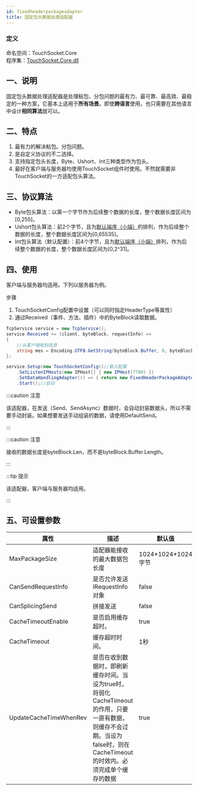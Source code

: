 ```yaml
---
id: fixedheaderpackageadapter
title: 固定包头数据处理适配器
---
```


### 定义

命名空间：TouchSocket.Core <br/>
程序集：[TouchSocket.Core.dll](https://www.nuget.org/packages/TouchSocket.Core)


## 一、说明

固定包头数据处理适配器是处理粘包、分包问题的最有力、最可靠、最高效、最稳定的一种方案，它基本上适用于**所有场景**。即使**跨语言**使用，也只需要在其他语言中设计**相同算法**就可以。

## 二、特点

1. 最有力的解决粘包。分包问题。
2. 是自定义协议的不二选择。
3. 支持指定包头长度，Byte、Ushort、Int三种类型作为包头。
4. 最好在客户端与服务器均使用TouchSocket组件时使用。不然就需要非TouchSocket的一方适配包头算法。

## 三、协议算法

- Byte包头算法：以第一个字节作为后续整个数据的长度，整个数据长度区间为[0,255]。
- Ushort包头算法：前2个字节，且为[默认端序（小端）](./touchsocketbitconverter.mdx#四默认端)的排列，作为后续整个数据的长度，整个数据长度区间为[0,65535]。
- Int包头算法（默认配置）：前4个字节，且为[默认端序（小端）](./touchsocketbitconverter.mdx#四默认端)排列，作为后续整个数据的长度，整个数据长度区间为[0,2^31]。


## 四、使用

客户端与服务器均适用。下列以服务器为例。

步骤

1. TouchSocketConfig配置中设置（可以同时指定HeaderType等属性）
2. 通过Received（事件、方法、插件）中的ByteBlock读取数据。

```csharp {10}
TcpService service = new TcpService();
service.Received += (client, byteBlock, requestInfo) =>
{
    //从客户端收到信息
    string mes = Encoding.UTF8.GetString(byteBlock.Buffer, 0, byteBlock.Len);
};

service.Setup(new TouchSocketConfig()//载入配置     
    .SetListenIPHosts(new IPHost[] { new IPHost(7790) })
    .SetDataHandlingAdapter(() => { return new FixedHeaderPackageAdapter() { FixedHeaderType= FixedHeaderType.Int }; }))//配置适配器
    .Start();//启动
```

:::caution 注意

该适配器，在发送（Send、SendAsync）数据时，会自动封装数据头，所以不需要手动封装。如果想要发送手动组装的数据，请使用DefaultSend。

:::  

:::caution 注意

接收的数据长度是byteBlock.Len，而不是byteBlock.Buffer.Length。

:::  

:::tip 提示

该适配器，客户端与服务器均适用。

:::  

## 五、可设置参数

|  属性   | 描述  |默认值  |
|  ----  | ----  |----  |
| MaxPackageSize  | 适配器能接收的最大数据包长度 |1024\*1024\*1024字节|
| CanSendRequestInfo  | 是否允许发送IRequestInfo对象 |false|
| CanSplicingSend  | 拼接发送 |false|
| CacheTimeoutEnable  | 是否启用缓存超时。 |true|
| CacheTimeout  | 缓存超时时间。 |1秒|
| UpdateCacheTimeWhenRev  | 是否在收到数据时，即刷新缓存时间。当设为true时，将弱化CacheTimeout的作用，只要一直有数据，则缓存不会过期。当设为false时，则在CacheTimeout的时效内。必须完成单个缓存的数据 |true|